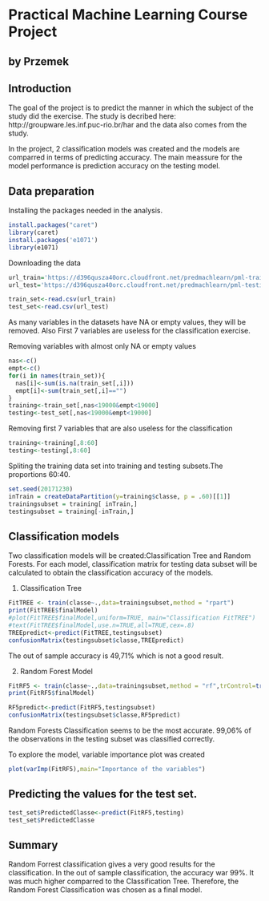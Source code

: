 Practical Machine Learning Course Project
=========================================
by Przemek
----------

Introduction
------------

The goal of the project is to predict the manner in which the subject of the study did the exercise. 
The study is decribed here: http://groupware.les.inf.puc-rio.br/har and the data also comes from the study.

In the project, 2 classification models was created and the models are comparred in terms of predicting accuracy.
The main meassure for the model performance is prediction accuracy on the testing model.

Data preparation
----------------

Installing the packages needed in the analysis.
```{r}
install.packages("caret")
library(caret)
install.packages('e1071')
library(e1071)
```

Downloading the data
```{r}
url_train='https://d396qusza40orc.cloudfront.net/predmachlearn/pml-training.csv'
url_test='https://d396qusza40orc.cloudfront.net/predmachlearn/pml-testing.csv'

train_set<-read.csv(url_train)
test_set<-read.csv(url_test)
```

As many variables in the datasets have NA or empty values, they will be removed. Also First 7 variables are useless for the classification exercise.

Removing variables with almost only NA or empty values
```{r}
nas<-c()
empt<-c()
for(i in names(train_set)){
  nas[i]<-sum(is.na(train_set[,i]))
  empt[i]<-sum(train_set[,i]=="")
} 
training<-train_set[,nas<19000&empt<19000]
testing<-test_set[,nas<19000&empt<19000]
```

Removing first 7 variables that are also useless for the classification
```{r}
training<-training[,8:60]
testing<-testing[,8:60]
```

Spliting the training data set into training and testing subsets.The proportions 60:40.

```{r}
set.seed(20171230)
inTrain = createDataPartition(y=training$classe, p = .60)[[1]]
trainingsubset = training[ inTrain,]
testingsubset = training[-inTrain,]
```

Classification models
---------------------

Two classification models will be created:Classification Tree and Random Forests. For each model, classification matrix for testing data subset will be calculated to obtain the classification accuracy of the models.

1. Classification Tree
```{r}
FitTREE <- train(classe~.,data=trainingsubset,method = "rpart")
print(FitTREE$finalModel)
#plot(FitTREE$finalModel,uniform=TRUE, main="Classification FitTREE")
#text(FitTREE$finalModel,use.n=TRUE,all=TRUE,cex=.8)
TREEpredict<-predict(FitTREE,testingsubset)
confusionMatrix(testingsubset$classe,TREEpredict)
```
The out of sample accuracy is 49,71% which is not a good result.


2. Random Forest Model
```{r}
FitRF5 <- train(classe~.,data=trainingsubset,method = "rf",trControl=trainControl(method = "cv", number = 5))
print(FitRF5$finalModel)

RF5predict<-predict(FitRF5,testingsubset)
confusionMatrix(testingsubset$classe,RF5predict)
```

Random Forests Classification seems to be the most accurate. 99,06% of the observations in the testing subset was classified correctly.

To explore the model, variable importance plot was created

```{r}
plot(varImp(FitRF5),main="Importance of the variables")

```
Predicting the values for the test set.
--------------------------------------
```{r}
test_set$PredictedClasse<-predict(FitRF5,testing)
test_set$PredictedClasse
```


Summary
-------
Random Forrest classification gives a very good results for the classification. In the out of sample classification, the accuracy war 99%. It was much higher comparred to the Classification Tree. Therefore, the Random Forest Classification was chosen as a final model.
